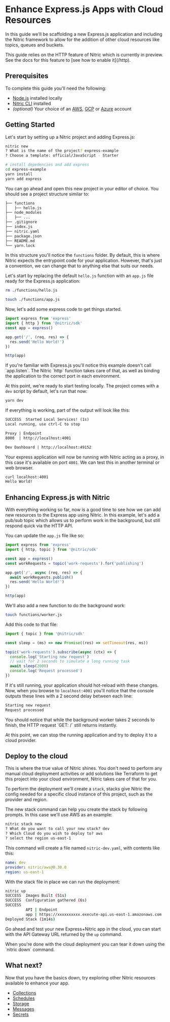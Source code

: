 
# Enhance Express.js Apps with Cloud Resources

In this guide we'll be scaffolding a new Express.js application and including the Nitric framework to allow for the addition of other cloud resources like topics, queues and buckets.

<Note>
  This guide relies on the HTTP feature of Nitric which is currently in preview.
  See the docs for this feature to [see how to enable it](/http).
</Note>

## Prerequisites

To complete this guide you'll need the following:

- [Node.js](https://nodejs.org/en/) installed locally
- [Nitric CLI](/guides/getting-started/installation) installed
- _(optional)_ Your choice of an [AWS](https://aws.amazon.com), [GCP](https://cloud.google.com) or [Azure](https://azure.microsoft.com) account

## Getting Started

Let's start by setting up a Nitric project and adding Express.js:

```bash {{ label: 'terminal' }}
nitric new
? What is the name of the project? express-example
? Choose a template: official/JavaScript - Starter

# install depedencies and add express
cd express-example
yarn install
yarn add express
```

You can go ahead and open this new project in your editor of choice. You should see a project structure similar to:

```txt
├── functions
│   ├── hello.js
├── node_modules
│   ├── ...
├── .gitignore
├── index.js
├── nitric.yaml
├── package.json
├── README.md
└── yarn.lock
```

In this structure you'll notice the `functions` folder. By default, this is where Nitric expects the entrypoint code for your application. However, that's just a convention, we can change that to anything else that suits our needs.

Let's start by replacing the default `hello.js` function with an `app.js` file ready for the Express.js application:

```bash {{ label: 'terminal' }}
rm ./functions/hello.js

touch ./functions/app.js
```

Now, let's add some express code to get things started.

```javascript {{ label: 'functions/app.js' }}
import express from 'express'
import { http } from '@nitric/sdk'
const app = express()

app.get('/', (req, res) => {
  res.send('Hello World!')
})

http(app)
```

<Note>
  If you're familiar with Express.js you'll notice this example doesn't call
  `app.listen`. The Nitric `http` function takes care of that, as well as
  binding the application to the correct port in each environment.
</Note>

At this point, we're ready to start testing locally. The project comes with a `dev` script by default, let's run that now:

```bash {{ label: 'terminal' }}
yarn dev
```

If everything is working, part of the output will look like this:

```txt
SUCCESS  Started Local Services! (1s)
Local running, use ctrl-C to stop

Proxy | Endpoint
8000  | http://localhost:4001

Dev Dashboard | http://localhost:49152
```

Your express application will now be running with Nitric acting as a proxy, in this case it's available on port `4001`. We can test this in another terminal or web browser.

```bash {{ label: 'terminal' }}
curl localhost:4001
Hello World!
```

## Enhancing Express.js with Nitric

With everything working so far, now is a good time to see how we can add new resources to the Express app using Nitric. In this example, let's add a pub/sub topic which allows us to perform work in the background, but still respond quick via the HTTP API.

You can update the `app.js` file like so:

```javascript {{ label: 'functions/app.js' }}
import express from 'express'
import { http, topic } from '@nitric/sdk'

const app = express()
const workRequests = topic('work-requests').for('publishing')

app.get('/', async (req, res) => {
  await workRequests.publish()
  res.send('Hello World!')
})

http(app)
```

We'll also add a new function to do the background work:

```bash
touch functions/worker.js
```

Add this code to that file:

```javascript
import { topic } from '@nitric/sdk'

const sleep = (ms) => new Promise((res) => setTimeout(res, ms))

topic('work-requests').subscribe(async (ctx) => {
  console.log('Starting new request')
  // wait for 2 seconds to simulate a long running task
  await sleep(2000)
  console.log('Request processed')
})
```

If it's still running, your application should hot-reload with these changes. Now, when you browse to `localhost:4001` you'll notice that the console outputs these lines with a 2 second delay between each line:

```txt
Starting new request
Request processed
```

<Note>
  You should notice that while the background worker takes 2 seconds to finish,
  the HTTP request `GET: /` still returns instantly.
</Note>

At this point, we can stop the running application and try to deploy it to a cloud provider.

## Deploy to the cloud

This is where the true value of Nitric shines. You don't need to perform any manual cloud deployment activities or add solutions like Terraform to get this project into your cloud environment, Nitric takes care of that for you.

To perform the deployment we'll create a `stack`, stacks give Nitric the config needed for a specific cloud instance of this project, such as the provider and region.

The new stack command can help you create the stack by following prompts. In this case we'll use AWS as an example:

```txt {{ label: 'terminal' }}
nitric stack new
? What do you want to call your new stack? dev
? Which Cloud do you wish to deploy to? aws
? select the region us-east-1
```

This command will create a file named `nitric-dev.yaml`, with contents like this:

```yaml {{ label: 'nitric-dev.yaml' }}
name: dev
provider: nitric/aws@0.30.0
region: us-east-1
```

With the stack file in place we can run the deployment:

```bash {{ label: 'terminal' }}
nitric up
SUCCESS  Images Built (51s)
SUCCESS  Configuration gathered (6s)
SUCCESS
         API | Endpoint
         app | https://xxxxxxxxxx.execute-api.us-east-1.amazonaws.com
Deployed Stack (1m14s)
```

Go ahead and test your new Express+Nitric app in the cloud, you can start with the API Gateway URL returned by the `up` command.

<Note>
  When you're done with the cloud deployment you can tear it down using the
  `nitric down` command.
</Note>

## What next?

Now that you have the basics down, try exploring other Nitric resources available to enhance your app.

- [Collections](/collections)
- [Schedules](/schedules)
- [Storage](/storage)
- [Messages](/messaging)
- [Secrets](/secrets)
